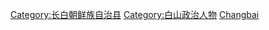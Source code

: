 [[Category:长白朝鲜族自治县|Category:长白朝鲜族自治县]]
[[Category:白山政治人物|Category:白山政治人物]]
[[Category:吉林省县委书记|Changbai]]